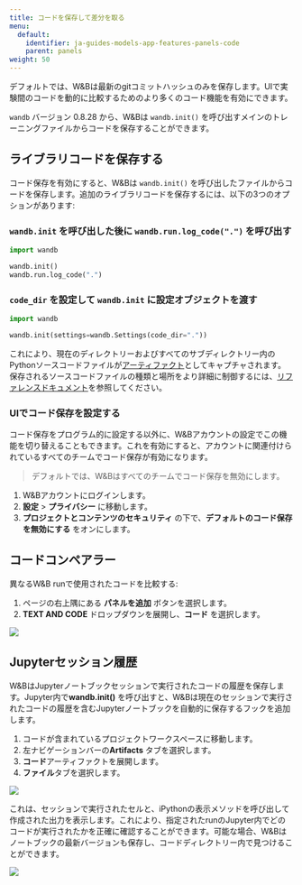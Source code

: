 ```yaml
---
title: コードを保存して差分を取る
menu:
  default:
    identifier: ja-guides-models-app-features-panels-code
    parent: panels
weight: 50
---
```


デフォルトでは、W&Bは最新のgitコミットハッシュのみを保存します。UIで実験間のコードを動的に比較するためのより多くのコード機能を有効にできます。

`wandb` バージョン 0.8.28 から、W&Bは `wandb.init()` を呼び出すメインのトレーニングファイルからコードを保存することができます。

## ライブラリコードを保存する

コード保存を有効にすると、W&Bは `wandb.init()` を呼び出したファイルからコードを保存します。追加のライブラリコードを保存するには、以下の3つのオプションがあります:

### `wandb.init` を呼び出した後に `wandb.run.log_code(".")` を呼び出す

```python
import wandb

wandb.init()
wandb.run.log_code(".")
```

### `code_dir` を設定して `wandb.init` に設定オブジェクトを渡す

```python
import wandb

wandb.init(settings=wandb.Settings(code_dir="."))
```

これにより、現在のディレクトリーおよびすべてのサブディレクトリー内のPythonソースコードファイルが[アーティファクト](/ja/models/ref/python/artifact)としてキャプチャされます。保存されるソースコードファイルの種類と場所をより詳細に制御するには、[リファレンスドキュメント](/ja/models/ref/python/run#log_code)を参照してください。

### UIでコード保存を設定する

コード保存をプログラム的に設定する以外に、W&Bアカウントの設定でこの機能を切り替えることもできます。これを有効にすると、アカウントに関連付けられているすべてのチームでコード保存が有効になります。

> デフォルトでは、W&Bはすべてのチームでコード保存を無効にします。

1. W&Bアカウントにログインします。
2. **設定** > **プライバシー** に移動します。
3. **プロジェクトとコンテンツのセキュリティ** の下で、**デフォルトのコード保存を無効にする** をオンにします。

## コードコンペアラー

異なるW&B runで使用されたコードを比較する:

1. ページの右上隅にある **パネルを追加** ボタンを選択します。
2. **TEXT AND CODE** ドロップダウンを展開し、**コード** を選択します。

<Frame>
    <img src="/images/app_ui/code_comparer.png"  />
</Frame>

## Jupyterセッション履歴

W&BはJupyterノートブックセッションで実行されたコードの履歴を保存します。Jupyter内で**wandb.init()** を呼び出すと、W&Bは現在のセッションで実行されたコードの履歴を含むJupyterノートブックを自動的に保存するフックを追加します。

1. コードが含まれているプロジェクトワークスペースに移動します。
2. 左ナビゲーションバーの**Artifacts** タブを選択します。
3. **コード**アーティファクトを展開します。
4. **ファイル**タブを選択します。

<Frame>
    <img src="/images/app_ui/jupyter_session_history.gif"  />
</Frame>

これは、セッションで実行されたセルと、iPythonの表示メソッドを呼び出して作成された出力を表示します。これにより、指定されたrunのJupyter内でどのコードが実行されたかを正確に確認することができます。可能な場合、W&Bはノートブックの最新バージョンも保存し、コードディレクトリー内で見つけることができます。

<Frame>
    <img src="/images/app_ui/jupyter_session_history_display.png"  />
</Frame>